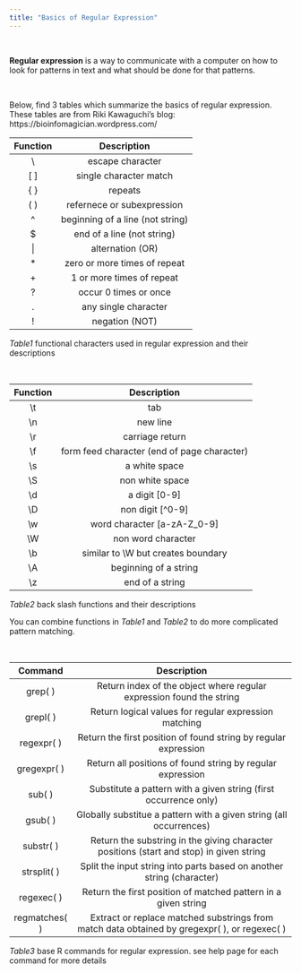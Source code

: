 ```yaml
---
title: "Basics of Regular Expression"
---
```

&nbsp; &nbsp; &nbsp; &nbsp; 

**Regular expression** is a way to communicate with a computer on how to look for patterns in text and what should be done for that patterns. 

&nbsp;

Below, find 3 tables which summarize the basics of regular expression. <br>
These tables are from Riki Kawaguchi's blog: https://bioinfomagician.wordpress.com/


| Function  | Description                      |
|:---------:|:--------------------------------:|
|    \\     | escape character                 |
|   \[ ]    |single character match            |
|\{ }       | repeats                          |
|\( )       |refernece or subexpression        |
|\^         |beginning of a line (not string)  |
| \$        |end of a line (not string)        |
|  \|       |alternation (OR)                  |
|  \*       |zero or more times of repeat      |
|   \+      |1 or more times of repeat         |
|   \?      |occur 0 times or once             |
| \.        | any single character             |
|\!         |negation (NOT)                    |

*Table1* functional characters used in regular expression and their descriptions

&nbsp; &nbsp; &nbsp; &nbsp;


| Function  | Description                               |
|:---------:|:-----------------------------------------:|
|  \\t      | tab                                       |
|   \\n     |new line                                   |
| \\r       | carriage return                           |
|\\f        |form feed character (end of page character)|
|\\s        |a white space                              |
| \\S       |non white space                            |
|  \\d      |a digit \[0-9]                             |
|  \\D      |non digit \[^0-9]                          |
|   \\w     |word character [a-zA-Z_0-9]                |
|   \\W     |non word character                         |
| \\b       | similar to \\W but creates boundary       |
|\\A        |beginning of a string                      |
|\\z        | end of a string                           |

*Table2* back slash functions and their descriptions


You can combine functions in *Table1* and *Table2* to do more complicated pattern matching. 


&nbsp; &nbsp; &nbsp; &nbsp; 


| Command       | Description                                                                                 |
|:-------------:|:-------------------------------------------------------------------------------------------:|
| grep( )       | Return index of the object where regular expression found the string                        |
| grepl( )      | Return logical values for regular expression matching                                       |
| regexpr( )    | Return the first position of found string by regular expression                             |
| gregexpr( )   | Return all positions of found string by regular expression                                  |
| sub( )        | Substitute a pattern with a given string (first occurrence only)                            |
| gsub( )       | Globally substitue a pattern with a given string (all occurrences)                          |
| substr( )     | Return the substring in the giving character positions (start and stop) in given string     |
| strsplit( )   | Split the input string into parts based on another string (character)                       |
| regexec( )    | Return the first position of matched pattern in a given string                              |
| regmatches( ) | Extract or replace matched substrings from match data obtained by gregexpr( ), or regexec( )|

*Table3* base R commands for regular expression. see help page for each command for more details
